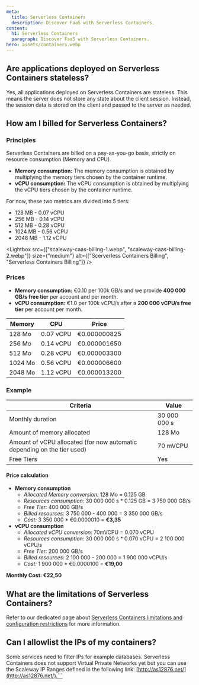 ```yaml
---
meta:
  title: Serverless Containers
  description: Discover FaaS with Serverless Containers.
content:
  h1: Serverless Containers
  paragraph: Discover FaaS with Serverless Containers.
hero: assets/containers.webp
---
```


## Are applications deployed on Serverless Containers stateless?

Yes, all applications deployed on Serverless Containers are stateless. This means the server does not store any state about the client session. Instead, the session data is stored on the client and passed to the server as needed. 

## How am I billed for Serverless Containers?

### Principles


Serverless Containers are billed on a pay-as-you-go basis, strictly on resource consumption (Memory and CPU). 

* **Memory consumption:** The memory consumption is obtained by multiplying the memory tiers chosen by the container runtime.
* **vCPU consumption:** The vCPU consumption is obtained by multiplying the vCPU tiers chosen by the container runtime.

For now, these two metrics are divided into 5 tiers:
* 128 MB - 0.07 vCPU
* 256 MB - 0.14 vCPU
* 512 MB - 0.28 vCPU
* 1024 MB - 0.56 vCPU
* 2048 MB - 1.12 vCPU

<Lightbox src={["scaleway-caas-billing-1.webp", "scaleway-caas-billing-2.webp"]} size={"medium"}  alt={["Scerverless Containers Billing", "Serverless Containers Billing"]} />

### Prices 

* **Memory consumption:** €0.10 per 100k GB/s and we provide **400 000 GB/s free tier** per account and per month.
* **vCPU consumption:** €1.0 per 100k vCPU/s after a **200 000 vCPU/s free tier** per account per month.

| Memory  	| CPU       	| Price        	|
|---------	|-----------	|--------------	|
| 128 Mo  	| 0.07 vCPU 	| €0.000000825 	|
| 256 Mo  	| 0.14 vCPU 	| €0.000001650 	|
| 512 Mo  	| 0.28 vCPU 	| €0.000003300 	|
| 1024 Mo 	| 0.56 vCPU 	| €0.000006600 	|
| 2048 Mo 	| 1.12 vCPU 	| €0.000013200 	|

### Example

| Criteria                                                                 	| Value        	|
|--------------------------------------------------------------------------	|--------------	|
| Monthly duration                                                         	| 30 000 000 s 	|
| Amount of memory allocated                                               	| 128 Mo       	|
| Amount of vCPU allocated (for now automatic depending on the tier used) 	| 70 mVCPU      	|
| Free Tiers                                                               	| Yes          	|

#### Price calculation

* **Memory consumption**
    * *Allocated Memory conversion:* 128 Mo = 0.125 GB
    * *Resources consumption:* 30 000 000 s * 0.125 GB = 3 750 000 GB/s
    * *Free Tier:* 400 000 GB/s
    * *Billed resources:* 3 750 000 - 400 000 = 3 350 000 GB/s
    * *Cost:* 3 350 000 * €0.0000010 = **€3,35**
* **vCPU consumption**
    * *Allocated vCPU conversion:* 70mVCPU = 0.070 vCPU
    * *Resources consumption:* 30 000 000 s * 0.070 vCPU = 2 100 000 vCPU/s
    * *Free Tier:* 200 000 GB/s
    * *Billed resources:* 2 100 000 - 200 000 = 1 900 000 vCPU/s
    * *Cost:* 1 900 000 * €0.0000100 = **€19,00**

**Monthly Cost: €22,50**

## What are the limitations of Serverless Containers?

Refer to our dedicated page about [Serverless Containers limitations and configuration restrictions](/serverless/containers/reference-content/containers-limitations/) for more information.

## Can I allowlist the IPs of my containers?

Some services need to filter IPs for example databases. Serverless Containers does not support Virtual Private Networks yet but you can use the Scaleway IP Ranges defined in the following link: [http://as12876.net/](http://as12876.net/).```